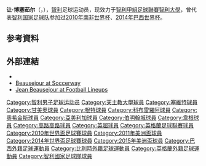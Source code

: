 {{noteTA|G1=足球|G2=EPL|G3=南美球會
|T=zh-hans:让·博塞茹尔; zh-hk:尚·比奧斯祖奧; zh-tw:吉安·波塞魯爾;
|1=zh-hans:让·博塞茹尔; zh-hk:尚·比奧斯祖奧; zh-tw:吉安·波塞魯爾;
}}
{{Infobox football biography
|           name = 让·博塞茹尔<br >''Jean Beausejour''
|          image = Jean Beausejour cropped.jpg
|     image_size = 200px
|        caption = 让·博塞茹尔，2010年
|       fullname = Jean André Emanuel Beausejour <br> Coliqueo
|     birth_date = {{birth date and age|1984|6|1|df=y}}
|    birth_place = [[智利|智利]][[圣地亚哥|圣地亚哥]]
|         height = {{height|m=1.81}}<ref>{{cite web |url=http://www.bcfc.com/page/ProfilesDetail/0,,10412~51705,00.html |title=First team profiles: Jean Beausejour |publisher=Birmingham City F.C |accessdate=6 January 2012 |deadurl=yes |archiveurl=https://web.archive.org/web/20120104020715/http://www.bcfc.com/page/ProfilesDetail/0,,10412~51705,00.html |archivedate=2012年1月4日 }}</ref>
|       position = [[中场|中场]] / [[后卫|后卫]]
|    currentclub = [[智利大學足球俱樂部|智利大學]]
|     clubnumber = 15
|    youthyears1 = |youthclubs1 = [[智利大学俱乐部|智利大学]]
|    youthyears2 = |youthclubs2 = [[天主教大学体育俱乐部|天主教大学]]
| years1 = 2002      |clubs1 = [[天主教大学体育俱乐部|天主教大学]] |caps1 = 16  |goals1 = 3
| years2 = 2002–2003 |clubs2 = [[康塞普西翁大学竞技俱乐部|康塞普西翁大学]] |caps2 = 30 |goals2 = 3
| years3 = 2004–2005 |clubs3 = [[塞尔维特足球俱乐部|塞尔维特]]                     |caps3 = 11  |goals3 = 1
| years4 = 2005      |clubs4 = [[格雷米奥|格雷米奥]]  |caps4 = 55  |goals4 = 7
| years5 = 2006      |clubs5 = [[KAA根特|KAA根特]]                         |caps5 = 0   |goals5 = 0
| years6 = 2007      |clubs6 = [[科布雷罗阿体育俱乐部|科布雷罗阿]]          |caps6 = 22  |goals6 = 0
| years7 = 2008      |clubs7 = [[奥希金斯体育俱乐部|奥希金斯]]                 |caps7 = 34  |goals7 = 13
| years8 = 2009–2010 |clubs8 = [[美洲足球俱乐部|美洲]]（墨西哥）           |caps8 = 45  |goals8 = 3
| years9 = 2010–2012 |clubs9 = [[伯明翰城足球俱乐部|伯明翰城]]     |caps9 = 39  |goals9 = 3
| years10= 2012–2014  |clubs10= [[威根竞技足球俱乐部|威根]]  |caps10= 85  |goals10= 3
| years11= 2014–2016   |clubs11= [[科洛科洛竞技俱乐部|高魯高魯]]      | caps11 = 54 | goals11 =  7
| years12 = 2016–     | clubs12 = [[智利大學足球俱樂部|智利大學]]      | caps12 = 69 | goals12 =  1
| nationalyears1 = 2004
| nationalteam1  = 智利U23
| nationalcaps1  = 7
| nationalgoals1 = 2
| nationalyears2 = 2004–
| nationalteam2  =  [[智利国家足球队|智利]]
| nationalcaps2  = 107
| nationalgoals2 = 6
| medaltemplates = {{MedalCountry|{{CHI}}}}
{{Medal|W|[[美洲盃|美洲盃]]|[[2015年美洲盃足球賽|2015]]}}
{{Medal|W|[[百年美洲盃|百年美洲盃]]|[[百年美洲盃|2016]]}}
<!-- When you update these stats, please also update the nationalteam-update parameter! -->
| club-update    = 27 November 2016
| nationalteam-update = 15 November 2016
}}
'''让·博塞茹尔'''（{{lang-es|'''Jean Beausejour'''}}，{{bd|1984年|6月1日|||catIdx=B}}），[[智利|智利]]足球运动员，现效力于[[智利甲組足球聯賽|智利甲組足球聯賽]][[智利大學足球俱樂部|智利大學]]，曾代表[[智利国家足球队|智利国家足球队]]参加过[[2010年南非世界杯|2010年南非世界杯]]、[[2014年巴西世界杯|2014年巴西世界杯]]。

==参考資料==
{{reflist}}

==外部連結==
*{{soccerbase|id=54750|name=让·博塞茹尔}}
*[http://int.soccerway.com/players/jean-andre-emanuel-beausejour/22036/ Beausejour at Soccerway]{{Wayback|url=http://int.soccerway.com/players/jean-andre-emanuel-beausejour/22036/ |date=20150601023541 }}
*[http://www.football-lineups.com/footballer/11990/ Jean Beausejour at Football Lineups]{{Wayback|url=http://www.football-lineups.com/footballer/11990/ |date=20141231021024 }}

{{2010年世界盃足球賽智利參賽名單}}
{{2014年世界盃足球賽智利參賽名單}}
{{2015年美洲國家盃足球賽智利參賽名單}}
{{百年美洲國家盃智利參賽名單}}
{{2017年洲際國家盃智利參賽名單}}
{{2019年美洲盃足球賽智利參賽名單}}

{{DEFAULTSORT:Beausejour, Jean}}
[[Category:智利男子足球运动员|Category:智利男子足球运动员]]
[[Category:天主教大學球員|Category:天主教大學球員]]
[[Category:塞維特球員|Category:塞維特球員]]
[[Category:甘美奧球員|Category:甘美奧球員]]
[[Category:根特球員|Category:根特球員]]
[[Category:科布雷羅阿球員|Category:科布雷羅阿球員]]
[[Category:奧希金斯球員|Category:奧希金斯球員]]
[[Category:亞美利加球員|Category:亞美利加球員]]
[[Category:伯明翰城球員|Category:伯明翰城球員]]
[[Category:韋根球員|Category:韋根球員]]
[[Category:高路高路球員|Category:高路高路球員]] 
[[Category:英超球員|Category:英超球員]]
[[Category:英格蘭足球聯賽球員|Category:英格蘭足球聯賽球員]]
[[Category:2010年世界盃足球賽球員|Category:2010年世界盃足球賽球員]]
[[Category:2011年美洲盃球員|Category:2011年美洲盃球員]]
[[Category:2014年世界盃足球賽球員|Category:2014年世界盃足球賽球員]]
[[Category:2015年美洲盃球員|Category:2015年美洲盃球員]]
[[Category:巴西外籍足球運動員|Category:巴西外籍足球運動員]]
[[Category:比利時外籍足球運動員|Category:比利時外籍足球運動員]]
[[Category:英格蘭外籍足球運動員|Category:英格蘭外籍足球運動員]]
[[Category:智利國家足球隊球員|Category:智利國家足球隊球員]]